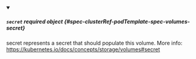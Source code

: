


<details className="config-field" data-expandable="true" open>
<summary>

##### `secret` <span className="config-field-required" data-required="false">required</span> <span className="config-field-type">object</span> <span className="config-field-default"></span> <span className="config-field-enum"></span> {#spec-clusterRef-podTemplate-spec-volumes-secret}

secret represents a secret that should populate this volume.
More info: https://kubernetes.io/docs/concepts/storage/volumes#secret

</summary>

<PartialSecretreference />


</details>
